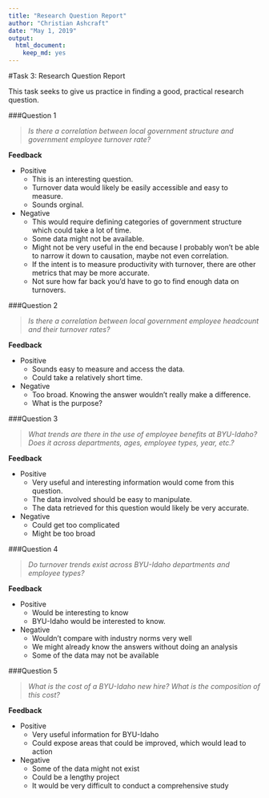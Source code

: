 ```yaml
---
title: "Research Question Report"
author: "Christian Ashcraft"
date: "May 1, 2019"
output: 
  html_document: 
    keep_md: yes
---
```



#Task 3: Research Question Report

This task seeks to give us practice in finding a good, practical research question.  

###Question 1

>*Is there a correlation between local government structure and government employee turnover rate?*

**Feedback**  

* Positive
    + This is an interesting question.
    + Turnover data would likely be easily accessible and easy to measure.
    + Sounds orginal. 

* Negative
    + This would require defining categories of government structure which could take a lot of time.
    + Some data might not be available.
    + Might not be very useful in the end because I probably won't be able to narrow it down to causation, maybe not even correlation.
    + If the intent is to measure productivity with turnover, there are other metrics that may be more accurate.
    + Not sure how far back you'd have to go to find enough data on turnovers.

###Question 2

>*Is there a correlation between local government employee headcount and their turnover rates?*

**Feedback**

* Positive
    + Sounds easy to measure and access the data.
    + Could take a relatively short time.

* Negative
    + Too broad. Knowing the answer wouldn't really make a difference.
    + What is the purpose?

###Question 3

>*What trends are there in the use of employee benefits at BYU-Idaho? Does it across departments, ages, employee types, year, etc.?*

**Feedback**

* Positive
    + Very useful and interesting information would come from this question.
    + The data involved should be easy to manipulate.
    + The data retrieved for this question would likely be very accurate.

* Negative
    + Could get too complicated
    + Might be too broad

###Question 4

>*Do turnover trends exist across BYU-Idaho departments and employee types?*

**Feedback**

* Positive
    + Would be interesting to know
    + BYU-Idaho would be interested to know.
    
* Negative
    + Wouldn't compare with industry norms very well
    + We might already know the answers without doing an analysis
    + Some of the data may not be available


###Question 5

>*What is the cost of a BYU-Idaho new hire? What is the composition of this cost?*

**Feedback**

* Positive
    + Very useful information for BYU-Idaho
    + Could expose areas that could be improved, which would lead to action

* Negative
    + Some of the data might not exist
    + Could be a lengthy project
    + It would be very difficult to conduct a comprehensive study
